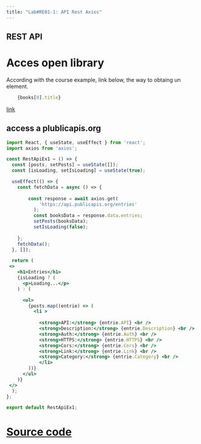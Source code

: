 ```yaml
---
title: "Lab#RE01-1: API Rest Axios"
---
```


## REST API

# Acces open library

According with the course example, link below, the way to obtaing un element.


```JSX
    {books[0].title}
```

[link](https://albertprofe.dev/reactjs/rjslab1.html)


## access a plublicapis.org

```JSX
import React, { useState, useEffect } from 'react';
import axios from 'axios';

const RestApiEx1 = () => {
  const [posts, setPosts] = useState([]);
  const [isLoading, setIsLoading] = useState(true);

  useEffect(() => {
    const fetchData = async () => {
      
        const response = await axios.get(
            'https://api.publicapis.org/entries'
          );
          const booksData = response.data.entries;
          setPosts(booksData);
          setIsLoading(false);
    
    };
    fetchData();
  }, []);

  return (
 <>
    <h1>Entries</h1>
    {isLoading ? (
      <p>Loading...</p>
    ) : (

      <ul>      
        {posts.map((entrie) => (
          <li >
            
            <strong>API:</strong> {entrie.API} <br />
            <strong>Description:</strong> {entrie.Description} <br />
            <strong>Auth:</strong> {entrie.Auth} <br />
            <strong>HTTPS:</strong> {entrie.HTTPS} <br />
            <strong>Cors:</strong> {entrie.Cors} <br />
            <strong>Link:</strong> {entrie.Link} <br />
            <strong>Category:</strong> {entrie.Category} <br />            
            </li>
        ))}
      </ul>
    )}
 </>
  );
};

export default RestApiEx1;

```


# [Source code](https://github.com/rarmero/labscifolavioleta/tree/main/src/reactLab1)